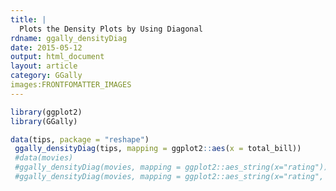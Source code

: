 ```yaml
---
title: |
  Plots the Density Plots by Using Diagonal
rdname: ggally_densityDiag
date: 2015-05-12
output: html_document
layout: article
category: GGally
images:FRONTFOMATTER_IMAGES
---
```


```r
library(ggplot2)
library(GGally)
```

```r

data(tips, package = "reshape")
 ggally_densityDiag(tips, mapping = ggplot2::aes(x = total_bill))
 #data(movies)
 #ggally_densityDiag(movies, mapping = ggplot2::aes_string(x="rating"))
 #ggally_densityDiag(movies, mapping = ggplot2::aes_string(x="rating", color = "mpaa"))



```